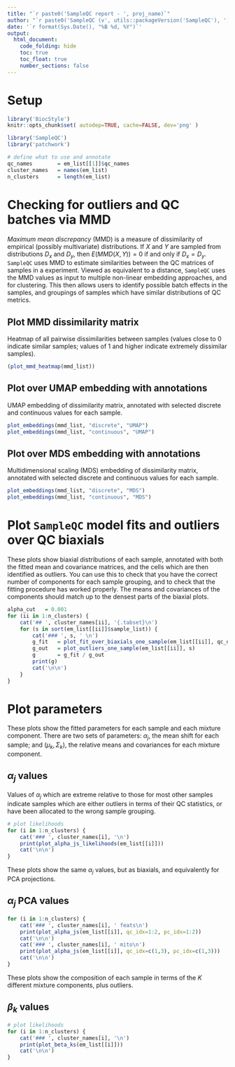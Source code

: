 ```yaml
---
title: "`r paste0('SampleQC report - ', proj_name)`"
author: "`r paste0('SampleQC (v', utils::packageVersion('SampleQC'), ')')`"
date: '`r format(Sys.Date(), "%B %d, %Y")`'
output:
  html_document:
    code_folding: hide
    toc: true
    toc_float: true
    number_sections: false
---
```


# Setup

```r
library('BiocStyle')
knitr::opts_chunk$set( autodep=TRUE, cache=FALSE, dev='png' )
```

```r
library('SampleQC')
library('patchwork')
```

```r
# define what to use and annotate
qc_names        = em_list[[1]]$qc_names
cluster_names   = names(em_list)
n_clusters      = length(em_list)
```

# Checking for outliers and QC batches via MMD

_Maximum mean discrepancy_ (MMD) is a measure of dissimilarity of empirical (possibly multivariate) distributions. If $X$ and $Y$ are sampled from distributions $D_x$ and $D_y$, then $E(MMD(X,Y)) = 0$ if and only if $D_x = D_y$. `SampleQC` uses MMD to estimate similarities between the QC matrices of samples in a experiment. Viewed as equivalent to a distance, `SampleQC` uses the MMD values as input to multiple non-linear embedding approaches, and for clustering. This then allows users to identify possible batch effects in the samples, and groupings of samples which have similar distributions of QC metrics.

## Plot MMD dissimilarity matrix

Heatmap of all pairwise dissimilarities between samples (values close to 0 indicate similar samples; values of 1 and higher indicate extremely dissimilar samples).

```r
(plot_mmd_heatmap(mmd_list))
```

## Plot over UMAP embedding with annotations{.tabset}

UMAP embedding of dissimilarity matrix, annotated with selected discrete and continuous values for each sample.

```r
plot_embeddings(mmd_list, "discrete", "UMAP")
plot_embeddings(mmd_list, "continuous", "UMAP")
```

## Plot over MDS embedding with annotations{.tabset}

Multidimensional scaling (MDS) embedding of dissimilarity matrix, annotated with selected discrete and continuous values for each sample.

```r
plot_embeddings(mmd_list, "discrete", "MDS")
plot_embeddings(mmd_list, "continuous", "MDS")
```

# Plot `SampleQC` model fits and outliers over QC biaxials

These plots show biaxial distributions of each sample, annotated with both the fitted mean and covariance matrices, and the cells which are then identified as outliers. You can use this to check that you have the correct number of components for each sample grouping, and to check that the fitting procedure has worked properly. The means and covariances of the components should match up to the densest parts of the biaxial plots.

```r
alpha_cut   = 0.001
for (ii in 1:n_clusters) {
    cat('## ', cluster_names[ii], '{.tabset}\n')
    for (s in sort(em_list[[ii]]$sample_list)) {
        cat('### ', s, ' \n')
        g_fit   = plot_fit_over_biaxials_one_sample(em_list[[ii]], qc_dt, s, qc_names, alpha_cut)
        g_out   = plot_outliers_one_sample(em_list[[ii]], s)
        g       = g_fit / g_out
        print(g)
        cat('\n\n')
    }
}
```

# Plot parameters

These plots show the fitted parameters for each sample and each mixture component. There are two sets of parameters: $\alpha_j$, the mean shift for each sample; and $(\mu_k, \Sigma_k)$, the relative means and covariances for each mixture component. 

## $\alpha_j$ values{.tabset}

Values of $\alpha_j$ which are extreme relative to those for most other samples indicate samples which are either outliers in terms of their QC statistics, or have been allocated to the wrong sample grouping.

```r
# plot likelihoods
for (i in 1:n_clusters) {
    cat('### ', cluster_names[i], '\n')
    print(plot_alpha_js_likelihoods(em_list[[i]]))
    cat('\n\n')
}
```

These plots show the same $\alpha_j$ values, but as biaxials, and equivalently for PCA projections.

## $\alpha_j$ PCA values{.tabset}

```r
for (i in 1:n_clusters) {
    cat('### ', cluster_names[i], ' feats\n')
    print(plot_alpha_js(em_list[[i]], qc_idx=1:2, pc_idx=1:2))
    cat('\n\n')
    cat('### ', cluster_names[i], ' mito\n')
    print(plot_alpha_js(em_list[[i]], qc_idx=c(1,3), pc_idx=c(1,3)))
    cat('\n\n')
}
```

These plots show the composition of each sample in terms of the $K$ different mixture components, plus outliers.

## $\beta_k$ values{.tabset}

```r
# plot likelihoods
for (i in 1:n_clusters) {
    cat('### ', cluster_names[i], '\n')
    print(plot_beta_ks(em_list[[i]]))
    cat('\n\n')
}
```
